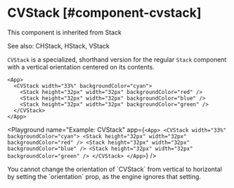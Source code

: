 
# CVStack [#component-cvstack]

This component is inherited from <SmartLink href="/new-components/Stack">Stack</SmartLink>

See also: <SmartLink href="/new-components/CHStack">CHStack</SmartLink>, <SmartLink href="/new-components/HStack">HStack</SmartLink>, <SmartLink href="/new-components/VStack">VStack</SmartLink>

`CVStack` is a specialized, shorthand version for the regular `Stack` component with a vertical orientation centered on its contents.

```xmlui copy
<App>
  <CVStack width="33%" backgroundColor="cyan">
    <Stack height="32px" width="32px" backgroundColor="red" />
    <Stack height="32px" width="32px" backgroundColor="blue" />
    <Stack height="32px" width="32px" backgroundColor="green" />
  </CVStack>
</App>
```

<Playground
  name="Example: CVStack"
  app={`
    <App>
      <CVStack width="33%" backgroundColor="cyan">
        <Stack height="32px" width="32px" backgroundColor="red" />
        <Stack height="32px" width="32px" backgroundColor="blue" />
        <Stack height="32px" width="32px" backgroundColor="green" />
      </CVStack>
    </App>
  `}
/>

<Callout type="info" emoji="📔">
You cannot change the orientation of `CVStack` from vertical to horizontal by setting the `orientation` prop, as the engine ignores that setting.
</Callout>


